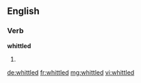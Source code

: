 ==English==

===Verb===
'''whittled'''

# {{past of|whittle}}

[[de:whittled]]
[[fr:whittled]]
[[mg:whittled]]
[[vi:whittled]]